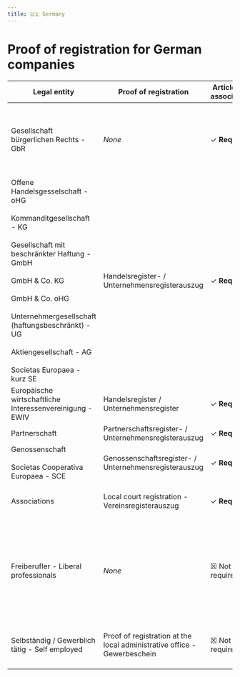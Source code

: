 ```yaml
---
title: 🇩🇪 Germany
---
```


# Proof of registration for German companies


<DocumentsIntro country="Germany" />

| Legal entity | Proof of registration | Articles of association | Other documents |
| --- | --- | --- | --- |
| Gesellschaft bürgerlichen Rechts - GbR | *None* | ✓ **Required** | Proof that the members are either self-employed or do liberal professions |
| Offene Handelsgesselschaft - oHG<br /><br/>Kommanditgesellschaft - KG<br /><br/>Gesellschaft mit beschränkter Haftung - GmbH<br /><br/>GmbH & Co. KG<br /><br/>GmbH & Co. oHG<br /><br/>Unternehmergesellschaft (haftungsbeschränkt) - UG<br /><br/>Aktiengesellschaft - AG<br /><br/>Societas Europaea - kurz SE | Handelsregister- / Unternehmensregisterauszug | ✓ **Required** | Declaration of UBOs (Ultimate Beneficial Owners; collected by Swan) |
| Europäische wirtschaftliche Interessenvereinigung - EWIV | Handelsregister / Unternehmensregister | ✓ **Required** | *None* |
| Partnerschaft | Partnerschaftsregister- / Unternehmensregisterauszug | ✓ **Required** | *None* |
| Genossenschaft<br /><br/>Societas Cooperativa Europaea - SCE | Genossenschaftsregister- / Unternehmensregisterauszug | ✓ **Required** | Declaration of UBOs (collected by Swan) |
| Associations | Local court registration - Vereinsregisterauszug  | ✓ **Required** | Declaration of UBOs (collected by Swan) |
| Freiberufler - Liberal professionals | *None* | ☒ Not required | Proof of exercise of the activity (chamber membership, proof of qualification, tax registration, a bill, an invoice…) |
| Selbständig / Gewerblich tätig - Self employed | Proof of registration at the local administrative office - Gewerbeschein | ☒ Not required | Proof of exercise of the activity (a bill, an invoice…) |